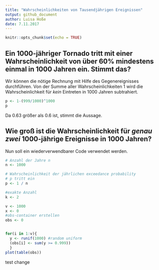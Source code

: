 ```yaml
---
title: "Wahrscheinlichkeiten von Tausendjährigen Ereignissen"
output: github_document
author: Luisa Hoße
date: 7.11.2017
---
```


```r
knitr::opts_chunk$set(echo = TRUE)
```

## Ein 1000-jähriger Tornado tritt mit einer Wahrscheinlichkeit von über 60% mindestens einmal in 1000 Jahren ein. Stimmt das?

Wir können die nötige Rechnung mit Hilfe des Gegenereignisses durchführen. Von der Summe aller Wahrscheinlichkeiten 1 wird die Wahrscheinlichkeit für *kein* Eintreten in 1000 Jahren subtrahiert.

```r
p <- 1-(999/1000)^1000
p
```

Da 0.63 größer als 0.6 ist, stimmt die Aussage.


## Wie groß ist die Wahrscheinlichkeit für *genau zwei* 1000-jährige Ereignisse in 1000 Jahren?

Nun soll ein wiederverwendbarer Code verwendet werden.

```r
# Anzahl der Jahre n
n <- 1000

# Wahrscheinlichkeit der jährlichen exceedance probability
# p tritt ein
p <- 1 / n

#exakte Anzahl
k <- 2


```



```r
v <- 1000
x <- 0
#obs-container erstellen
obs <- 0


for(i in 1:v){
  y <- runif(1000) #random uniform
  (obs[i] <- sum(y >= 0.999))
  }
plot(table(obs))

```


test change
